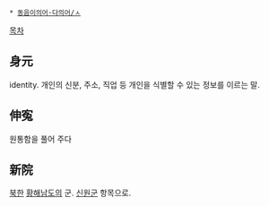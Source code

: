  * [[동음이의어·다의어/ㅅ]]

[[목차]]
== 身元 ==
identity. 개인의 신분, 주소, 직업 등 개인을 식별할 수 있는 정보를 이르는 말.

== 伸寃 ==
원통함을 풀어 주다

== 新院 == 
[[북한]] [[황해남도]]의 군. [[신원군]] 항목으로.
